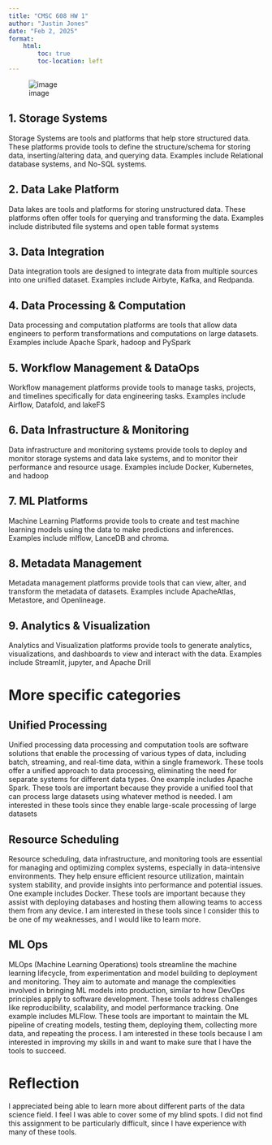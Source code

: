 ```yaml
---
title: "CMSC 608 HW 1"
author: "Justin Jones"
date: "Feb 2, 2025"
format: 
    html: 
        toc: true
        toc-location: left
---
```

![image](https://miro.medium.com/v2/resize:fit:1400/format:webp/1*qqlpRqZSYbTyquTe0O5NZg.png)

## 1. Storage Systems
Storage Systems are tools and platforms that help store structured data. These platforms provide tools to define the structure/schema for storing data, inserting/altering data, and querying data. Examples include Relational database systems, and No-SQL systems.

## 2. Data Lake Platform
Data lakes are tools and platforms for storing unstructured data. These platforms often offer tools for querying and transforming the data. Examples include distributed file systems and open table format systems

## 3. Data Integration
Data integration tools are designed to integrate data from multiple sources into one unified dataset. Examples include Airbyte, Kafka, and Redpanda.

## 4. Data Processing & Computation
Data processing and computation platforms are tools that allow data engineers to perform transformations and computations on large datasets. Examples include Apache Spark, hadoop and PySpark

## 5. Workflow Management & DataOps
Workflow management platforms provide tools to manage tasks, projects, and timelines specifically for data engineering tasks. Examples include Airflow, Datafold, and lakeFS

## 6. Data Infrastructure & Monitoring
Data infrastructure and monitoring systems provide tools to deploy and monitor storage systems and data lake systems, and to monitor their performance and resource usage. Examples include Docker, Kubernetes, and hadoop

## 7. ML Platforms
Machine Learning Platforms provide tools to create and test machine learning models using the data to make predictions and inferences. Examples include mlflow, LanceDB and chroma.

## 8. Metadata Management
Metadata management platforms provide tools that can view, alter, and transform the metadata of datasets. Examples include ApacheAtlas, Metastore, and Openlineage.

## 9. Analytics & Visualization
Analytics and Visualization platforms provide tools to generate analytics, visualizations, and dashboards to view and interact with the data. Examples include Streamlit, jupyter, and Apache Drill 

# More specific categories
## Unified Processing
Unified processing data processing and computation tools are software solutions that enable the processing of various types of data, including batch, streaming, and real-time data, within a single framework. These tools offer a unified approach to data processing, eliminating the need for separate systems for different data types. One example includes Apache Spark. These tools are important because they provide a unified tool that can process large datasets using whatever method is needed. I am interested in these tools since they enable large-scale processing of large datasets

## Resource Scheduling
Resource scheduling, data infrastructure, and monitoring tools are essential for managing and optimizing complex systems, especially in data-intensive environments. They help ensure efficient resource utilization, maintain system stability, and provide insights into performance and potential issues. One example includes Docker. These tools are important because they assist with deploying databases and hosting them allowing teams to access them from any device. I am interested in these tools since I consider this to be one of my weaknesses, and I would like to learn more.

## ML Ops
MLOps (Machine Learning Operations) tools streamline the machine learning lifecycle, from experimentation and model building to deployment and monitoring. They aim to automate and manage the complexities involved in bringing ML models into production, similar to how DevOps principles apply to software development. These tools address challenges like reproducibility, scalability, and model performance tracking. One example includes MLFlow. These tools are important to maintain the ML pipeline of creating models, testing them, deploying them, collecting more data, and repeating the process. I am interested in these tools because I am interested in improving my skills in and want to make sure that I have the tools to succeed.

# Reflection
I appreciated being able to learn more about different parts of the data science field. I feel I was able to cover some of my blind spots. I did not find this assignment to be particularly difficult, since I have experience with many of these tools. 

